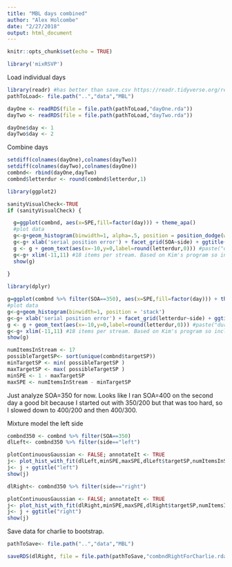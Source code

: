 ```yaml
---
title: "MBL days combined"
author: "Alex Holcombe"
date: "2/27/2018"
output: html_document
---
```


```r
knitr::opts_chunk$set(echo = TRUE)

library('mixRSVP')
```

Load individual days
```r
library(readr) #has better than save.csv https://readr.tidyverse.org/reference/write_delim.html
pathToLoad<- file.path("..","data","MBL")

dayOne <- readRDS(file = file.path(pathToLoad,"dayOne.rda"))
dayTwo <- readRDS(file = file.path(pathToLoad,"dayTwo.rda"))

dayOne$day <- 1
dayTwo$day <- 2
```
Combine days
```r
setdiff(colnames(dayOne),colnames(dayTwo))
setdiff(colnames(dayTwo),colnames(dayOne))
combnd<- rbind(dayOne,dayTwo)
combnd$letterdur <- round(combnd$letterdur,1)
```

```r
library(ggplot2)

sanityVisualCheck<-TRUE
if (sanityVisualCheck) {

  g=ggplot(combnd, aes(x=SPE,fill=factor(day))) + theme_apa()
  #plot data
  g<-g+geom_histogram(binwidth=1, alpha=.5, position = position_dodge(width=0.5))
  g<-g+ xlab('serial position error') + facet_grid(SOA~side) + ggtitle('rows are different SOAs')
  g <- g + geom_text(aes(x=-10,y=0,label=round(letterdur,0))) #paste("dur:",)))
  g<-g+ xlim(-11,11) #18 items per stream. Based on Kim's program so included letters that were never presented in the stream
  show(g)
  
}
```



```r
library(dplyr)

g=ggplot(combnd %>% filter(SOA==350), aes(x=SPE,fill=factor(day))) + theme_apa()
#plot data
g<-g+geom_histogram(binwidth=1, position = 'stack')
g<-g+ xlab('serial position error') + facet_grid(letterdur~side) + ggtitle('rows are different letter durations')
g <- g + geom_text(aes(x=-10,y=0,label=round(letterdur,0))) #paste("dur:",)))
g<-g+ xlim(-11,11) #18 items per stream. Based on Kim's program so included letters that were never presented in the stream
show(g)

```

```r
numItemsInStream <- 17
possibleTargetSP<- sort(unique(combnd$targetSP))
minTargetSP <- min( possibleTargetSP ) 
maxTargetSP <- max( possibleTargetSP )
minSPE <- 1 - maxTargetSP
maxSPE <- numItemsInStream - minTargetSP
```

Just analyze SOA=350 for now. Looks like I ran SOA=400 on the second day a good bit because I started out with 350/200 but that was too hard, so I slowed down to 400/200 and then 400/300.

Mixture model the left side

```r
combnd350 <- combnd %>% filter(SOA==350)
dlLeft<- combnd350 %>% filter(side=="left") 

plotContinuousGaussian <- FALSE; annotateIt <- TRUE
j<- plot_hist_with_fit(dlLeft,minSPE,maxSPE,dlLeft$targetSP,numItemsInStream,plotContinuousGaussian,annotateIt, FALSE)
j<- j + ggtitle("left")
show(j)
```

```r
dlRight<- combnd350 %>% filter(side=="right") 

plotContinuousGaussian <- FALSE; annotateIt <- TRUE
j<- plot_hist_with_fit(dlRight,minSPE,maxSPE,dlRight$targetSP,numItemsInStream,plotContinuousGaussian,annotateIt, FALSE)
j<- j + ggtitle("right")
show(j)
```
Save data for charlie to bootstrap.
```r
pathToSave<- file.path("..","data","MBL")

saveRDS(dlRight, file = file.path(pathToSave,"combndRightForCharlie.rda"), compress="bzip2")
```


